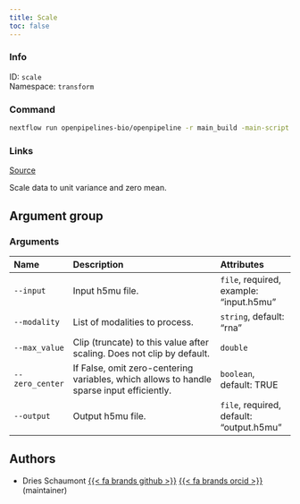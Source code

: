 ```yaml
---
title: Scale
toc: false
---
```


::: {.column-margin}

### Info

ID: `scale`  
Namespace: `transform`

### Command

```bash
nextflow run openpipelines-bio/openpipeline -r main_build -main-script target/nextflow/transform/scale/main.nf --help
```

### Links
[Source](https://github.com/openpipelines-bio/openpipeline/blob/main/src/transform/scaling){.btn-action .btn-sm .btn-info .btn role="button"}
:::

Scale data to unit variance and zero mean.


## Argument group

### Arguments



:::{.column-body-outset}
|Name            |Description                                                                               |Attributes                               |
|:---------------|:-----------------------------------------------------------------------------------------|:----------------------------------------|
|`--input`       |Input h5mu file.                                                                          |`file`, required, example: "input.h5mu"  |
|`--modality`    |List of modalities to process.                                                            |`string`, default: "rna"                 |
|`--max_value`   |Clip (truncate) to this value after scaling. Does not clip by default.                    |`double`                                 |
|`--zero_center` |If False, omit zero-centering variables, which allows to handle sparse input efficiently. |`boolean`, default: TRUE                 |
|`--output`      |Output h5mu file.                                                                         |`file`, required, default: "output.h5mu" |
:::

## Authors

 * Dries Schaumont [{{< fa brands github >}}](https://github.com/DriesSchaumont) [{{< fa brands orcid >}}](https://orcid.org/0000-0002-4389-0440) (maintainer)

